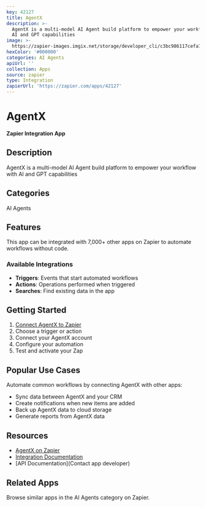 ```yaml
---
key: 42127
title: AgentX
description: >-
  AgentX is a multi-model AI Agent build platform to empower your workflow with
  AI and GPT capabilities
image: >-
  https://zapier-images.imgix.net/storage/developer_cli/c3bc986117cefa748d25f23d7af78fc3.png?auto=format%2Ccompress&ixlib=python-3.0.0&q=50
hexColor: '#000000'
categories: AI Agents
apiUrl: ''
collection: Apps
source: zapier
type: Integration
zapierUrl: 'https://zapier.com/apps/42127'
---
```

# AgentX

**Zapier Integration App**

## Description

AgentX is a multi-model AI Agent build platform to empower your workflow with AI and GPT capabilities

## Categories

AI Agents

## Features

This app can be integrated with 7,000+ other apps on Zapier to automate workflows without code.

### Available Integrations

- **Triggers**: Events that start automated workflows
- **Actions**: Operations performed when triggered
- **Searches**: Find existing data in the app

## Getting Started

1. [Connect AgentX to Zapier](https://zapier.com/apps/42127)
2. Choose a trigger or action
3. Connect your AgentX account
4. Configure your automation
5. Test and activate your Zap

## Popular Use Cases

Automate common workflows by connecting AgentX with other apps:

- Sync data between AgentX and your CRM
- Create notifications when new items are added
- Back up AgentX data to cloud storage
- Generate reports from AgentX data

## Resources

- [AgentX on Zapier](https://zapier.com/apps/42127)
- [Integration Documentation](https://zapier.com/apps/42127/integrations)
- [API Documentation](Contact app developer)

## Related Apps

Browse similar apps in the AI Agents category on Zapier.
